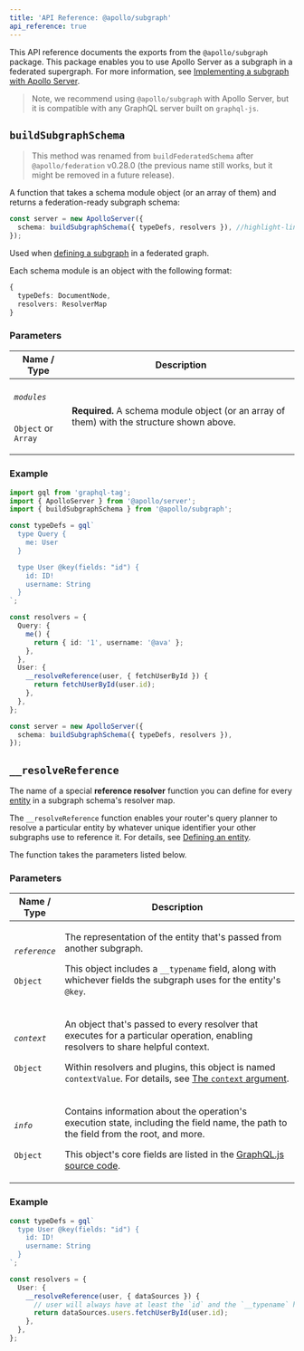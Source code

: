 ```yaml
---
title: 'API Reference: @apollo/subgraph'
api_reference: true
---
```


This API reference documents the exports from the `@apollo/subgraph` package. This package enables you to use Apollo Server as a subgraph in a federated supergraph. For more information, see [Implementing a subgraph with Apollo Server](../apollo-subgraph-setup).

> Note, we recommend using `@apollo/subgraph` with Apollo Server, but it is compatible with any GraphQL server built on `graphql-js`.

## `buildSubgraphSchema`

> This method was renamed from `buildFederatedSchema` after `@apollo/federation` v0.28.0 (the previous name still works, but it might be removed in a future release).

A function that takes a schema module object (or an array of them) and returns a federation-ready subgraph schema:

<MultiCodeBlock>

```ts
const server = new ApolloServer({
  schema: buildSubgraphSchema({ typeDefs, resolvers }), //highlight-line
});
```

</MultiCodeBlock>

Used when [defining a subgraph](../apollo-subgraph-setup/#defining-a-subgraph) in a federated graph.

Each schema module is an object with the following format:

```ts
{
  typeDefs: DocumentNode,
  resolvers: ResolverMap
}
```

### Parameters

<table class="field-table">
  <thead>
    <tr>
      <th>Name /<br/>Type</th>
      <th>Description</th>
    </tr>
  </thead>

<tbody>
<tr class="required">
<td>

###### `modules`

`Object` or `Array`

</td>
<td>

**Required.** A schema module object (or an array of them) with the structure shown above.

</td>
</tr>
</tbody>
</table>

### Example

<MultiCodeBlock>

```ts
import gql from 'graphql-tag';
import { ApolloServer } from '@apollo/server';
import { buildSubgraphSchema } from '@apollo/subgraph';

const typeDefs = gql`
  type Query {
    me: User
  }

  type User @key(fields: "id") {
    id: ID!
    username: String
  }
`;

const resolvers = {
  Query: {
    me() {
      return { id: '1', username: '@ava' };
    },
  },
  User: {
    __resolveReference(user, { fetchUserById }) {
      return fetchUserById(user.id);
    },
  },
};

const server = new ApolloServer({
  schema: buildSubgraphSchema({ typeDefs, resolvers }),
});
```

</MultiCodeBlock>

## `__resolveReference`

The name of a special **reference resolver** function you can define for every [entity](/federation/entities/) in a subgraph schema's resolver map.

The `__resolveReference` function enables your router's query planner to resolve a particular entity by whatever unique identifier your other subgraphs use to reference it. For details, see [Defining an entity](/federation/entities/#defining-an-entity).

The function takes the parameters listed below.

### Parameters

<table class="field-table">
  <thead>
    <tr>
      <th>Name /<br/>Type</th>
      <th>Description</th>
    </tr>
  </thead>

<tbody>
<tr>
<td>

###### `reference`

`Object`

</td>
<td>

The representation of the entity that's passed from another subgraph.

This object includes a `__typename` field, along with whichever fields the subgraph uses for the entity's `@key`.

</td>
</tr>

<tr>
<td>

###### `context`

`Object`

</td>
<td>

An object that's passed to every resolver that executes for a particular operation, enabling resolvers to share helpful context.

Within resolvers and plugins, this object is named `contextValue`. For details, see [The `context` argument](../../data/context#the-contextvalue-object).

</td>
</tr>

<tr>
<td>

###### `info`

`Object`

</td>
<td>

Contains information about the operation's execution state, including the field name, the path to the field from the root, and more.

This object's core fields are listed in the [GraphQL.js source code](https://github.com/graphql/graphql-js/blob/a24a9f35b876bdd0d5050eca34d3020bd0db9a29/src/type/definition.ts#L891-L902).

</td>
</tr>
</tbody>
</table>

### Example

<MultiCodeBlock>

```ts
const typeDefs = gql`
  type User @key(fields: "id") {
    id: ID!
    username: String
  }
`;

const resolvers = {
  User: {
    __resolveReference(user, { dataSources }) {
      // user will always have at least the `id` and the `__typename` here
      return dataSources.users.fetchUserById(user.id);
    },
  },
};
```

</MultiCodeBlock>
